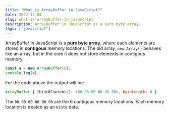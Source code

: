 ```yaml
---
title: "What is ArrayBuffer in JavaScript?"
date: 2022-12-04
slug: what-is-arraybuffer-in-javascript
description: ArrayBuffer in JavaScript is a pure byte array.
tags: ["javascript"]
---
```


ArrayBuffer in JavaScript is a **pure byte array**, where each elements are stored in **contigous** memory locations. The old array, `new Array()` behaves like an array, but in the core it does not store elements in contigous memory.

```javascript
const a = new ArrayBuffer(6);
console.log(a);
```

For the code above the output will be:

```javascript
ArrayBuffer { [Uint8Contents]: <00 00 00 00 00 00>, byteLength: 6 }
```

The `00 00 00 00 00 00` are the 6 contigous memory locations. Each memory location is treated as an `Uint8` data.
